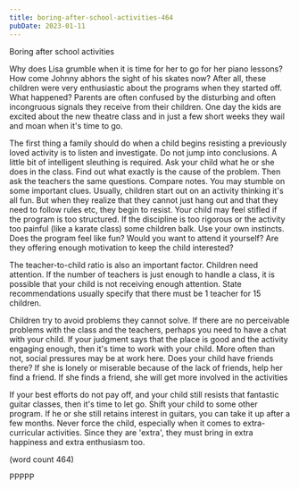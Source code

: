```yaml
---
title: boring-after-school-activities-464
pubDate: 2023-01-11
---
```


Boring after school activities

Why does Lisa grumble when it is time for her to go for her piano lessons?
How come Johnny abhors the sight of his skates now? After all, these 
children were very enthusiastic about the programs when they started off. 
What happened? Parents are often confused by the disturbing and often 
incongruous signals they receive from their children. One day the kids are 
excited about the new theatre class and in just a few short weeks they 
wail and moan when it's time to go.

The first thing a family should do when a child begins resisting a 
previously loved activity is to listen and investigate. Do not jump into 
conclusions. A little bit of intelligent sleuthing is required. Ask your 
child what he or she does in the class. Find out what exactly is the cause 
of the problem. Then ask the teachers the same questions. Compare notes. 
You may stumble on some important clues. Usually, children start out on an 
activity thinking it's all fun. But when they realize that they cannot 
just hang out and that they need to follow rules etc, they begin to 
resist. Your child may feel stifled if the program is too structured. If 
the discipline is too rigorous or the activity too painful (like a karate 
class) some children balk.  Use your own instincts. Does the program feel 
like fun? Would you want to attend it yourself? Are they offering enough 
motivation to keep the child interested?

The teacher-to-child ratio is also an important factor. Children need 
attention. If the number of teachers is just enough to handle a class, it 
is possible that your child is not receiving enough attention. State 
recommendations usually specify that there must be 1 teacher for 15 
children. 

Children try to avoid problems they cannot solve. If there are no 
perceivable problems with the class and the teachers, perhaps you need to 
have a chat with your child. If your judgment says that the place is good 
and the activity engaging enough, then it's time to work with your child. 
More often than not, social pressures may be at work here. Does your child 
have friends there? If she is lonely or miserable because of the lack of 
friends, help her find a friend. If she finds a friend, she will get more 
involved in the activities 

If your best efforts do not pay off, and your child still resists that 
fantastic guitar classes, then it's time to let go. Shift your child to 
some other program. If he or she still retains interest in guitars, you 
can take it up after a few months. Never force the child, especially when 
it comes to extra-curricular activities. Since they are 'extra', they must 
bring in extra happiness and extra enthusiasm too. 

(word count 464)

PPPPP
